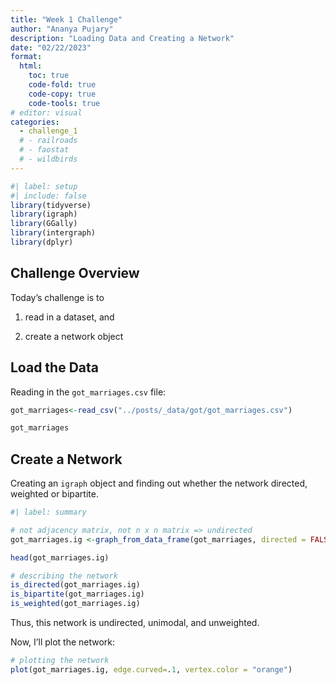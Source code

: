 ```yaml
---
title: "Week 1 Challenge"
author: "Ananya Pujary"
description: "Loading Data and Creating a Network"
date: "02/22/2023"
format:
  html:
    toc: true
    code-fold: true
    code-copy: true
    code-tools: true
# editor: visual
categories: 
  - challenge_1
  # - railroads
  # - faostat
  # - wildbirds
---
```


```r
#| label: setup
#| include: false
library(tidyverse) 
library(igraph)
library(GGally)
library(intergraph)
library(dplyr)

```

## Challenge Overview

Today's challenge is to

1) read in a dataset, and

2) create a network object

## Load the Data

Reading in the `got_marriages.csv` file:

```r

got_marriages<-read_csv("../posts/_data/got/got_marriages.csv")

got_marriages

```

## Create a Network

Creating an `igraph` object and finding out whether the network directed, weighted or bipartite.

```r
#| label: summary

# not adjacency matrix, not n x n matrix => undirected
got_marriages.ig <-graph_from_data_frame(got_marriages, directed = FALSE)

head(got_marriages.ig)

# describing the network
is_directed(got_marriages.ig)
is_bipartite(got_marriages.ig)
is_weighted(got_marriages.ig)

```
Thus, this network is undirected, unimodal, and unweighted.

Now, I'll plot the network:
```r
# plotting the network 
plot(got_marriages.ig, edge.curved=.1, vertex.color = "orange")
```


